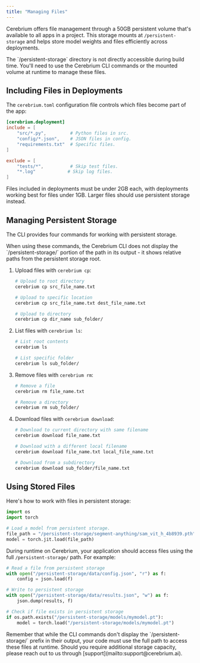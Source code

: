 ```yaml
---
title: "Managing Files"
---
```


Cerebrium offers file management through a 50GB persistent volume that's available to all apps in a project. This storage mounts at `/persistent-storage` and helps store model weights and files efficiently across deployments.

<Note>
  The `/persistent-storage` directory is not directly accessible during build
  time. You'll need to use the Cerebrium CLI commands or the mounted volume at
  runtime to manage these files.
</Note>

## Including Files in Deployments

The `cerebrium.toml` configuration file controls which files become part of the app:

```toml
[cerebrium.deployment]
include = [
    "src/*.py",         # Python files in src.
    "config/*.json",    # JSON files in config.
    "requirements.txt"  # Specific files.
]

exclude = [
    "tests/*",          # Skip test files.
    "*.log"            # Skip log files.
]
```

Files included in deployments must be under 2GB each, with deployments working best for files under 1GB. Larger files should use persistent storage instead.

## Managing Persistent Storage

The CLI provides four commands for working with persistent storage.

<Note>
  When using these commands, the Cerebrium CLI does not display the
  `/persistent-storage/` portion of the path in its output - it shows relative
  paths from the persistent storage root.
</Note>

1. Upload files with `cerebrium cp`:

   ```bash
   # Upload to root directory
   cerebrium cp src_file_name.txt

   # Upload to specific location
   cerebrium cp src_file_name.txt dest_file_name.txt

   # Upload to directory
   cerebrium cp dir_name sub_folder/
   ```

2. List files with `cerebrium ls`:

   ```bash
   # List root contents
   cerebrium ls

   # List specific folder
   cerebrium ls sub_folder/
   ```

3. Remove files with `cerebrium rm`:

   ```bash
   # Remove a file
   cerebrium rm file_name.txt

   # Remove a directory
   cerebrium rm sub_folder/
   ```

4. Download files with `cerebrium download`:

   ```bash
   # Download to current directory with same filename
   cerebrium download file_name.txt

   # Download with a different local filename
   cerebrium download file_name.txt local_file_name.txt

   # Download from a subdirectory
   cerebrium download sub_folder/file_name.txt
   ```

## Using Stored Files

Here's how to work with files in persistent storage:

```python
import os
import torch

# Load a model from persistent storage.
file_path = "/persistent-storage/segment-anything/sam_vit_h_4b8939.pth"
model = torch.jit.load(file_path)
```

During runtime on Cerebrium, your application should access files using the full `/persistent-storage/` path. For example:

```python
# Read a file from persistent storage
with open("/persistent-storage/data/config.json", "r") as f:
    config = json.load(f)

# Write to persistent storage
with open("/persistent-storage/data/results.json", "w") as f:
    json.dump(results, f)

# Check if file exists in persistent storage
if os.path.exists("/persistent-storage/models/mymodel.pt"):
    model = torch.load("/persistent-storage/models/mymodel.pt")
```

<Note>
  Remember that while the CLI commands don't display the `/persistent-storage/`
  prefix in their output, your code must use the full path to access these files
  at runtime.
</Note>

<Warning>
  Should you require additional storage capacity, please reach out to us through
  [support](mailto:support@cerebrium.ai).
</Warning>
